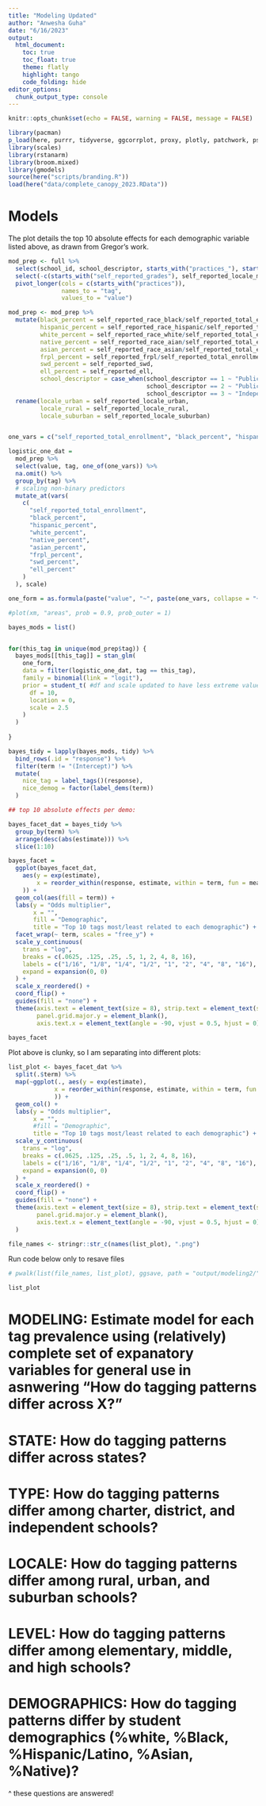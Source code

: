```yaml
---
title: "Modeling Updated"
author: "Anwesha Guha"
date: "6/16/2023"
output: 
  html_document:
    toc: true
    toc_float: true
    theme: flatly
    highlight: tango
    code_folding: hide
editor_options: 
  chunk_output_type: console
---
```


```r
knitr::opts_chunk$set(echo = FALSE, warning = FALSE, message = FALSE)
```

```r
library(pacman)
p_load(here, purrr, tidyverse, ggcorrplot, proxy, plotly, patchwork, psych, GPArotation, parameters, DT, nFactors, broom)
library(scales)
library(rstanarm)
library(broom.mixed)
library(gmodels)
source(here("scripts/branding.R"))
load(here("data/complete_canopy_2023.RData"))
```


# Models

The plot details the top 10 absolute effects for each demographic variable listed above, as drawn from Gregor's work.

```r
mod_prep <- full %>% 
  select(school_id, school_descriptor, starts_with("practices_"), starts_with("self_reported"), starts_with("grades_")) %>% 
  select(-c(starts_with("self_reported_grades"), self_reported_locale_multiple, self_reported_ela, self_reported_math, starts_with("self_reported_locale_other"), ends_with("none_collected"))) %>% 
  pivot_longer(cols = c(starts_with("practices")),
               names_to = "tag",
               values_to = "value")

mod_prep <- mod_prep %>% 
  mutate(black_percent = self_reported_race_black/self_reported_total_enrollment, 
         hispanic_percent = self_reported_race_hispanic/self_reported_total_enrollment,
         white_percent = self_reported_race_white/self_reported_total_enrollment,
         native_percent = self_reported_race_aian/self_reported_total_enrollment,
         asian_percent = self_reported_race_asian/self_reported_total_enrollment,
         frpl_percent = self_reported_frpl/self_reported_total_enrollment,
         swd_percent = self_reported_swd,
         ell_percent = self_reported_ell,
         school_descriptor = case_when(school_descriptor == 1 ~ "Public district",
                                       school_descriptor == 2 ~ "Public charter",
                                       school_descriptor == 3 ~ "Independent/private")) %>% 
  rename(locale_urban = self_reported_locale_urban,
         locale_rural = self_reported_locale_rural,
         locale_suburban = self_reported_locale_suburban)


one_vars = c("self_reported_total_enrollment", "black_percent", "hispanic_percent", "white_percent", "native_percent", "asian_percent", "locale_urban", "locale_rural", "locale_suburban", "frpl_percent", "swd_percent", "ell_percent", "school_descriptor", "grades_prek", "grades_elementary", "grades_middle", "grades_high")

logistic_one_dat = 
  mod_prep %>%
  select(value, tag, one_of(one_vars)) %>%
  na.omit() %>%
  group_by(tag) %>%
  # scaling non-binary predictors
  mutate_at(vars(
    c(
      "self_reported_total_enrollment",
      "black_percent",
      "hispanic_percent",
      "white_percent",
      "native_percent",
      "asian_percent",
      "frpl_percent",
      "swd_percent",
      "ell_percent"
    )
  ), scale)

one_form = as.formula(paste("value", "~", paste(one_vars, collapse = "+")))

#plot(xm, "areas", prob = 0.9, prob_outer = 1)

bayes_mods = list()


for(this_tag in unique(mod_prep$tag)) {
  bayes_mods[[this_tag]] = stan_glm(
    one_form,
    data = filter(logistic_one_dat, tag == this_tag),
    family = binomial(link = "logit"),
    prior = student_t( #df and scale updated to have less extreme values
      df = 10,
      location = 0,
      scale = 2.5
    )
  )
  
}

bayes_tidy = lapply(bayes_mods, tidy) %>%
  bind_rows(.id = "response") %>%
  filter(term != "(Intercept)") %>%
  mutate(
    nice_tag = label_tags()(response),
    nice_demog = factor(label_dems(term))
  )
```

```r
## top 10 absolute effects per demo:

bayes_facet_dat = bayes_tidy %>% 
  group_by(term) %>%
  arrange(desc(abs(estimate))) %>%
  slice(1:10)

bayes_facet = 
  ggplot(bayes_facet_dat,
    aes(y = exp(estimate),
        x = reorder_within(response, estimate, within = term, fun = mean)
    )) +
  geom_col(aes(fill = term)) + 
  labs(y = "Odds multiplier",
       x = "", 
       fill = "Demographic",
       title = "Top 10 tags most/least related to each demographic") +
  facet_wrap(~ term, scales = "free_y") +
  scale_y_continuous(
    trans = "log",
    breaks = c(.0625, .125, .25, .5, 1, 2, 4, 8, 16),
    labels = c("1/16", "1/8", "1/4", "1/2", "1", "2", "4", "8", "16"),
    expand = expansion(0, 0)
  ) +
  scale_x_reordered() + 
  coord_flip() +
  guides(fill = "none") +
  theme(axis.text = element_text(size = 8), strip.text = element_text(size = rel(0.6)),
        panel.grid.major.y = element_blank(),
        axis.text.x = element_text(angle = -90, vjust = 0.5, hjust = 0))

bayes_facet
```

Plot above is clunky, so I am separating into different plots:
```r
list_plot <- bayes_facet_dat %>% 
  split(.$term) %>% 
  map(~ggplot(., aes(y = exp(estimate), 
             x = reorder_within(response, estimate, within = term, fun = mean)
             )) +
  geom_col() + 
  labs(y = "Odds multiplier",
       x = "", 
       #fill = "Demographic",
       title = "Top 10 tags most/least related to each demographic") +
  scale_y_continuous(
    trans = "log",
    breaks = c(.0625, .125, .25, .5, 1, 2, 4, 8, 16),
    labels = c("1/16", "1/8", "1/4", "1/2", "1", "2", "4", "8", "16"),
    expand = expansion(0, 0)
  ) +
  scale_x_reordered() + 
  coord_flip() +
  guides(fill = "none") +
  theme(axis.text = element_text(size = 8), strip.text = element_text(size = rel(0.6)),
        panel.grid.major.y = element_blank(),
        axis.text.x = element_text(angle = -90, vjust = 0.5, hjust = 0))
  )
```

```r
file_names <- stringr::str_c(names(list_plot), ".png")
```

Run code below only to resave files
```r
# pwalk(list(file_names, list_plot), ggsave, path = "output/modeling2/")
```

```r
list_plot
```


# MODELING: Estimate model for each tag prevalence using (relatively) complete set of expanatory variables for general use in asnwering "How do tagging patterns differ across X?"

# STATE: How do tagging patterns differ across states?

# TYPE: How do tagging patterns differ among charter, district, and independent schools?

# LOCALE: How do tagging patterns differ among rural, urban, and suburban schools?

# LEVEL: How do tagging patterns differ among elementary, middle, and high schools?

# DEMOGRAPHICS: How do tagging patterns differ by student demographics (%white, %Black, %Hispanic/Latino, %Asian, %Native)?

^ these questions are answered!

